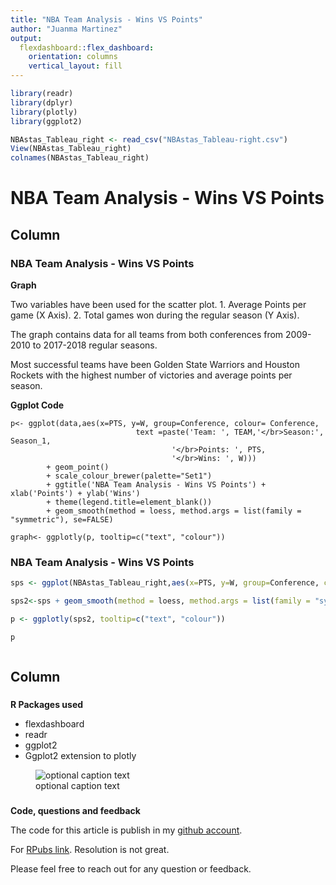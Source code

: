 ```yaml
---
title: "NBA Team Analysis - Wins VS Points"
author: "Juanma Martinez"
output: 
  flexdashboard::flex_dashboard:
    orientation: columns
    vertical_layout: fill
---
```


```r
library(readr)
library(dplyr)
library(plotly)
library(ggplot2)

NBAstas_Tableau_right <- read_csv("NBAstas_Tableau-right.csv")
View(NBAstas_Tableau_right)
colnames(NBAstas_Tableau_right)
```

NBA Team Analysis - Wins VS Points {data-orientation=rows}
=====================================  

Column {data-width=820, data-height=750}
-------------------------------------
  
### NBA Team Analysis - Wins VS Points

**Graph** 

Two variables have been used for the scatter plot.
          1. Average Points per game (X Axis).
          2. Total games won during the regular season (Y Axis). 

The graph contains data for all teams from both conferences from 2009-2010 to 2017-2018  regular seasons.

Most successful teams have been Golden State Warriors and Houston Rockets with the highest number of victories and average points per season.




**Ggplot Code**


```
p<- ggplot(data,aes(x=PTS, y=W, group=Conference, colour= Conference,
                            text =paste('Team: ', TEAM,'</br>Season:', Season_1,
                                    '</br>Points: ', PTS, 
                                    '</br>Wins: ', W))) 
        + geom_point()
        + scale_colour_brewer(palette="Set1") 
        + ggtitle('NBA Team Analysis - Wins VS Points') + xlab('Points') + ylab('Wins') 
        + theme(legend.title=element_blank())
        + geom_smooth(method = loess, method.args = list(family = "symmetric"), se=FALSE)

graph<- ggplotly(p, tooltip=c("text", "colour"))

```






### NBA Team Analysis - Wins VS Points


```r

sps <- ggplot(NBAstas_Tableau_right,aes(x=PTS, y=W, group=Conference, colour= Conference,text =paste('Team: ', TEAM,'</br>Season:', Season_1,'</br>Points: ', PTS, '</br>Wins: ', W))) + geom_point()+ scale_colour_brewer(palette="Set1") + ggtitle('NBA Team Analysis - Wins VS Points') +xlab('Points') +  ylab('Wins') + theme(legend.title=element_blank())

sps2<-sps + geom_smooth(method = loess, method.args = list(family = "symmetric"), se=FALSE)

p <- ggplotly(sps2, tooltip=c("text", "colour"))

p



```

  
Column {data-width=180, data-height=250}
-------------------------------------
  
###
  
**R Packages used**
  

- flexdashboard
- readr
- ggplot2
- Ggplot2 extension to plotly

![optional caption text](logo.png)    


###

**Code, questions and feedback**

The code for this article is publish in my [github account](https://github.com/JuanmaMN).  


For [RPubs link](http://rpubs.com/Juanma7/443817). Resolution is not great.

Please feel free to reach out for any question or feedback.



